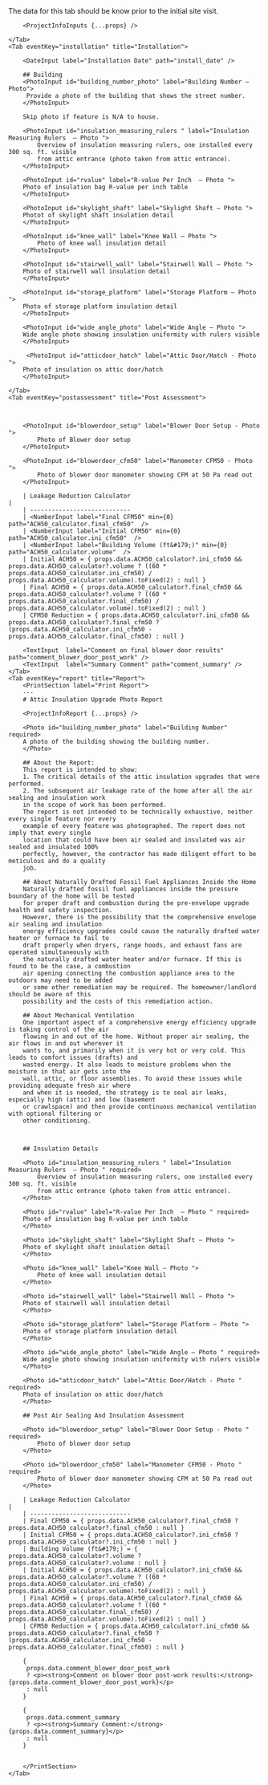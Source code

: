 <Tabs>
    <Tab eventKey="project" title="Project">
        The data for this tab should be know prior to the initial site visit.

        <ProjectInfoInputs {...props} />   

    </Tab>
    <Tab eventKey="installation" title="Installation">
        
        <DateInput label="Installation Date" path="install_date" />

        ## Building
        <PhotoInput id="building_number_photo" label="Building Number – Photo">
         Provide a photo of the building that shows the street number.
        </PhotoInput>
        
        Skip photo if feature is N/A to house.
        
        <PhotoInput id="insulation_measuring_rulers " label="Insulation Measuring Rulers  – Photo ">
            Overview of insulation measuring rulers, one installed every 300 sq. ft. visible 
            from attic entrance (photo taken from attic entrance).     
        </PhotoInput>

        <PhotoInput id="rvalue" label="R-value Per Inch  – Photo ">
        Photo of insulation bag R-value per inch table    
        </PhotoInput>

        <PhotoInput id="skylight_shaft" label="Skylight Shaft – Photo ">
        Photot of skylight shaft insulation detail
        </PhotoInput>

        <PhotoInput id="knee_wall" label="Knee Wall – Photo ">
            Photo of knee wall insulation detail     
        </PhotoInput>

        <PhotoInput id="stairwell_wall" label="Stairwell Wall – Photo ">
        Photo of stairwell wall insulation detail     
        </PhotoInput>

        <PhotoInput id="storage_platform" label="Storage Platform – Photo ">
        Photo of storage platform insulation detail    
        </PhotoInput>

        <PhotoInput id="wide_angle_photo" label="Wide Angle – Photo ">
        Wide angle photo showing insulation uniformity with rulers visible
        </PhotoInput>

         <PhotoInput id="atticdoor_hatch" label="Attic Door/Hatch - Photo ">
        Photo of insulation on attic door/hatch
        </PhotoInput>
    
    </Tab>
    <Tab eventKey="postassessment" title="Post Assessment">

       

        <PhotoInput id="blowerdoor_setup" label="Blower Door Setup - Photo ">
            Photo of Blower door setup 
        </PhotoInput>
    
        <PhotoInput id="blowerdoor_cfm50" label="Manometer CFM50 - Photo ">
            Photo of blower door manometer showing CFM at 50 Pa read out
        </PhotoInput>

        | Leakage Reduction Calculator                                                                                                                                                                                                                                           |
        | ----------------------------
        | <NumberInput label="Final CFM50" min={0} path="ACH50_calculator.final_cfm50"  /> 
        | <NumberInput label="Initial CFM50" min={0} path="ACH50_calculator.ini_cfm50"  /> 
        | <NumberInput label="Building Volume (ft&#179;)" min={0} path="ACH50_calculator.volume"  /> 
        | Initial ACH50 = { props.data.ACH50_calculator?.ini_cfm50 && props.data.ACH50_calculator?.volume ? ((60 * props.data.ACH50_calculator.ini_cfm50) / props.data.ACH50_calculator.volume).toFixed(2) : null } 
        | Final ACH50 = { props.data.ACH50_calculator?.final_cfm50 && props.data.ACH50_calculator?.volume ? ((60 * props.data.ACH50_calculator.final_cfm50) / props.data.ACH50_calculator.volume).toFixed(2) : null } 
        | CFM50 Reduction = { props.data.ACH50_calculator?.ini_cfm50 && props.data.ACH50_calculator?.final_cfm50 ?  (props.data.ACH50_calculator.ini_cfm50 - props.data.ACH50_calculator.final_cfm50) : null } 

        <TextInput  label="Comment on final blower door results" path="comment_blower_door_post_work" />
        <TextInput  label="Summary Comment" path="comment_summary" />
    </Tab>
    <Tab eventKey="report" title="Report">
        <PrintSection label="Print Report">
        ---
        # Attic Insulation Upgrade Photo Report

        <ProjectInfoReport {...props} />
    
        <Photo id="building_number_photo" label="Building Number" required>
        A photo of the building showing the building number.
        </Photo>

        ## About the Report:
        This report is intended to show:
        1. The critical details of the attic insulation upgrades that were performed.
        2. The subsequent air leakage rate of the home after all the air sealing and insulation work
        in the scope of work has been performed.
        The report is not intended to be technically exhaustive, neither every single feature nor every
        example of every feature was photographed. The report does not imply that every single
        location that could have been air sealed and insulated was air sealed and insulated 100%
        perfectly, however, the contractor has made diligent effort to be meticulous and do a quality
        job.
        
        ## About Naturally Drafted Fossil Fuel Appliances Inside the Home
        Naturally drafted fossil fuel appliances inside the pressure boundary of the home will be tested
        for proper draft and combustion during the pre-envelope upgrade health and safety inspection.
        However, there is the possibility that the comprehensive envelope air sealing and insulation
        energy efficiency upgrades could cause the naturally drafted water heater or furnace to fail to
        draft properly when dryers, range hoods, and exhaust fans are operated simultaneously with
        the naturally drafted water heater and/or furnace. If this is found to be the case, a combustion
        air opening connecting the combustion appliance area to the outdoors may need to be added
        or some other remediation may be required. The homeowner/landlord should be aware of this
        possibility and the costs of this remediation action.
        
        ## About Mechanical Ventilation
        One important aspect of a comprehensive energy efficiency upgrade is taking control of the air
        flowing in and out of the home. Without proper air sealing, the air flows in and out wherever it
        wants to, and primarily when it is very hot or very cold. This leads to comfort issues (drafts) and
        wasted energy. It also leads to moisture problems when the moisture in that air gets into the
        wall, attic, or floor assemblies. To avoid these issues while providing adequate fresh air where
        and when it is needed, the strategy is to seal air leaks, especially high (attic) and low (basement
        or crawlspace) and then provide continuous mechanical ventilation with optional filtering or
        other conditioning.
        
        

        ## Insulation Details

        <Photo id="insulation_measuring_rulers " label="Insulation Measuring Rulers  – Photo " required>
            Overview of insulation measuring rulers, one installed every 300 sq. ft. visible 
            from attic entrance (photo taken from attic entrance).     
        </Photo>

        <Photo id="rvalue" label="R-value Per Inch  – Photo " required>
        Photo of insulation bag R-value per inch table    
        </Photo>

        <Photo id="skylight_shaft" label="Skylight Shaft – Photo ">
        Photo of skylight shaft insulation detail
        </Photo>

        <Photo id="knee_wall" label="Knee Wall – Photo ">
            Photo of knee wall insulation detail     
        </Photo>

        <Photo id="stairwell_wall" label="Stairwell Wall – Photo ">
        Photo of stairwell wall insulation detail     
        </Photo>

        <Photo id="storage_platform" label="Storage Platform – Photo ">
        Photo of storage platform insulation detail    
        </Photo>

        <Photo id="wide_angle_photo" label="Wide Angle – Photo " required>
        Wide angle photo showing insulation uniformity with rulers visible
        </Photo>

        <Photo id="atticdoor_hatch" label="Attic Door/Hatch - Photo " required>
        Photo of insulation on attic door/hatch
        </Photo>
        
        ## Post Air Sealing And Insulation Assessment

        <Photo id="blowerdoor_setup" label="Blower Door Setup - Photo " required>
            Photo of blower door setup
        </Photo>
    
        <Photo id="blowerdoor_cfm50" label="Manometer CFM50 - Photo " required>
            Photo of blower door manometer showing CFM at 50 Pa read out
        </Photo>

        | Leakage Reduction Calculator                                                                                                                                                                                                                                           |
        | ----------------------------
        | Final CFM50 = { props.data.ACH50_calculator?.final_cfm50 ? props.data.ACH50_calculator?.final_cfm50 : null } 
        | Initial CFM50 = { props.data.ACH50_calculator?.ini_cfm50 ? props.data.ACH50_calculator?.ini_cfm50 : null }  
        | Building Volume (ft&#179;) = { props.data.ACH50_calculator?.volume ? props.data.ACH50_calculator?.volume : null } 
        | Initial ACH50 = { props.data.ACH50_calculator?.ini_cfm50 && props.data.ACH50_calculator?.volume ? ((60 * props.data.ACH50_calculator.ini_cfm50) / props.data.ACH50_calculator.volume).toFixed(2) : null } 
        | Final ACH50 = { props.data.ACH50_calculator?.final_cfm50 && props.data.ACH50_calculator?.volume ? ((60 * props.data.ACH50_calculator.final_cfm50) / props.data.ACH50_calculator.volume).toFixed(2) : null } 
        | CFM50 Reduction = { props.data.ACH50_calculator?.ini_cfm50 && props.data.ACH50_calculator?.final_cfm50 ?  (props.data.ACH50_calculator.ini_cfm50 - props.data.ACH50_calculator.final_cfm50) : null } 

        {
         props.data.comment_blower_door_post_work
         ? <p><strong>Comment on blower door post-work results:</strong> {props.data.comment_blower_door_post_work}</p> 
         : null
        }

        {
         props.data.comment_summary
         ? <p><strong>Summary Comment:</strong> {props.data.comment_summary}</p> 
         : null
        }
    

        </PrintSection>
    </Tab>
</Tabs>
  
